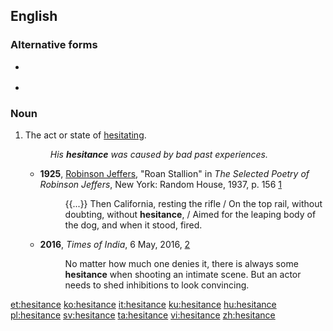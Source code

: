 ==English==

===Alternative forms===
* {{l|en|hæsitancy}} {{qualifier|archaic}}
* {{l|en|hesitancy}}

===Noun===
{{en-noun|~}}

# The act or state of [[hesitate|hesitating]].
#: ''His '''hesitance''' was caused by bad past experiences.''
#* '''1925''', [[w:Robinson Jeffers|Robinson Jeffers]], "Roan Stallion" in ''The Selected Poetry of Robinson Jeffers'', New York: Random House, 1937, p. 156 [https://archive.org/details/selectedpoetryof009002mbp]
#*: {{...}} Then California, resting the rifle / On the top rail, without doubting, without '''hesitance''', / Aimed for the leaping body of the dog, and when it stood, fired.
#* '''2016''', ''Times of India'', 6 May, 2016, [http://timesofindia.indiatimes.com/entertainment/marathi/Washing-dirty-linen-in-public-wrong/articleshow/52141737.cms]
#*: No matter how much one denies it, there is always some '''hesitance''' when shooting an intimate scene. But an actor needs to shed inhibitions to look convincing.

[[et:hesitance]]
[[ko:hesitance]]
[[it:hesitance]]
[[ku:hesitance]]
[[hu:hesitance]]
[[pl:hesitance]]
[[sv:hesitance]]
[[ta:hesitance]]
[[vi:hesitance]]
[[zh:hesitance]]